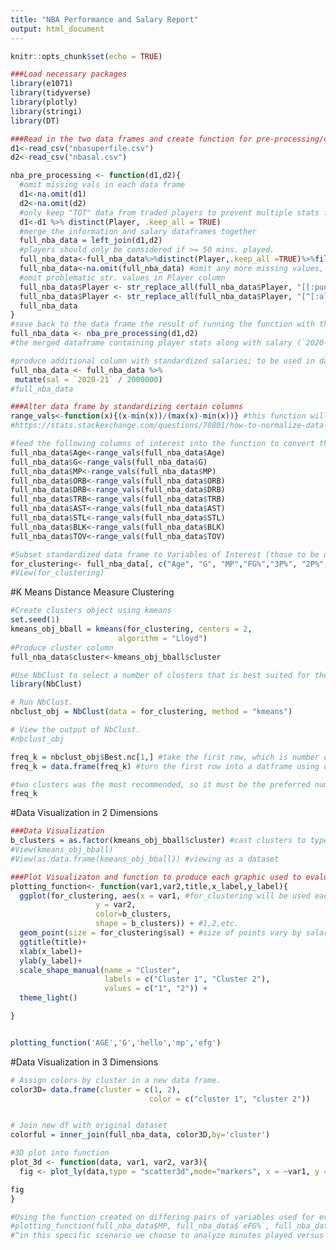 ```yaml
---
title: "NBA Performance and Salary Report"
output: html_document
---
```

```r
knitr::opts_chunk$set(echo = TRUE)
```

```r
###Load necessary packages
library(e1071)
library(tidyverse)
library(plotly)
library(stringi)
library(DT)
```

```r
###Read in the two data frames and create function for pre-processing/cleaning of data, as well as merging of the two data frames
d1<-read_csv("nbasuperfile.csv")
d2<-read_csv("nbasal.csv")

nba_pre_processing <- function(d1,d2){
  #omit missing vals in each data frame
  d1<-na.omit(d1) 
  d2<-na.omit(d2)
  #only keep "TOT" data from traded players to prevent multiple stats for each player
  d1<-d1 %>% distinct(Player, .keep_all = TRUE) 
  #merge the information and salary dataframes together
  full_nba_data = left_join(d1,d2) 
  #players should only be considered if >= 50 mins. played.
  full_nba_data<-full_nba_data%>%distinct(Player,.keep_all =TRUE)%>%filter(MP>50) 
  full_nba_data<-na.omit(full_nba_data) #omit any more missing values, if present
  #omit problematic str. values in Player column
  full_nba_data$Player <- str_replace_all(full_nba_data$Player, "[[:punct:]]", " ")
  full_nba_data$Player <- str_replace_all(full_nba_data$Player, "[^[:alnum:]]", " ")
  full_nba_data
}
#save back to the data frame the result of running the function with the two data frames as input
full_nba_data <- nba_pre_processing(d1,d2)
#the merged dataframe containing player stats along with salary (`2020-21` column)


```

```r
#produce additional column with standardized salaries; to be used in data viz
full_nba_data <- full_nba_data %>%
 mutate(sal = `2020-21` / 2000000)
#full_nba_data
```

```r
###Alter data frame by standardizing certain columns
range_vals<-function(x){(x-min(x))/(max(x)-min(x))} #this function will scale all values of interest in the data frame to a decimal value between 0 and 1
#https://stats.stackexchange.com/questions/70801/how-to-normalize-data-to-0-1-range

#feed the following columns of interest into the function to convert the columns to standardized proportions for comparison
full_nba_data$Age<-range_vals(full_nba_data$Age) 
full_nba_data$G<-range_vals(full_nba_data$G)
full_nba_data$MP<-range_vals(full_nba_data$MP) 
full_nba_data$ORB<-range_vals(full_nba_data$ORB)
full_nba_data$DRB<-range_vals(full_nba_data$DRB)
full_nba_data$TRB<-range_vals(full_nba_data$TRB)
full_nba_data$AST<-range_vals(full_nba_data$AST) 
full_nba_data$STL<-range_vals(full_nba_data$STL)
full_nba_data$BLK<-range_vals(full_nba_data$BLK) 
full_nba_data$TOV<-range_vals(full_nba_data$TOV) 
```

```r
#Subset standardized data frame to Variables of Interest (those to be used in evaluating player performance)
for_clustering<- full_nba_data[, c("Age", "G", "MP","FG%","3P%", "2P%", "eFG%", "FT%", "TRB", "AST", "STL", "BLK")] #use syntax df[r,c]
#View(for_clustering)
```

#K Means Distance Measure Clustering
```r
#Create clusters object using kmeans
set.seed(1)
kmeans_obj_bball = kmeans(for_clustering, centers = 2, 
                        algorithm = "Lloyd")  
#Produce cluster column
full_nba_data$cluster<-kmeans_obj_bball$cluster

```

```r
#Use NbClust to select a number of clusters that is best suited for the dataset
library(NbClust)

# Run NbClust.
nbclust_obj = NbClust(data = for_clustering, method = "kmeans")

# View the output of NbClust.
#nbclust_obj

freq_k = nbclust_obj$Best.nc[1,] #take the first row, which is number of clusters
freq_k = data.frame(freq_k) #turn the first row into a datframe using data.frame

#two clusters was the most recommended, so it must be the preferred number of clusters for this data
freq_k

```

#Data Visualization in 2 Dimensions
```r
###Data Visualization 
b_clusters = as.factor(kmeans_obj_bball$cluster) #cast clusters to type factor
#View(kmeans_obj_bball)
#View(as.data.frame(kmeans_obj_bball)) #viewing as a dataset

###Plot Visualizaton and function to produce each graphic used to evaluate performance
plotting_function<- function(var1,var2,title,x_label,y_label){
  ggplot(for_clustering, aes(x = var1, #for_clustering will be used each time (cluster data)
                   y = var2,
                   color=b_clusters,
                   shape = b_clusters)) + #1,2,etc.
  geom_point(size = for_clustering$sal) + #size of points vary by salary column; a way to visually distinguish players who are more highly paid
  ggtitle(title)+
  xlab(x_label)+
  ylab(y_label)+
  scale_shape_manual(name = "Cluster", 
                     labels = c("Cluster 1", "Cluster 2"),
                     values = c("1", "2")) +
  theme_light()

}


plotting_function('AGE','G','hello','mp','efg')
```

#Data Visualization in 3 Dimensions
```r
# Assign colors by cluster in a new data frame.
color3D= data.frame(cluster = c(1, 2),
                               color = c("cluster 1", "cluster 2"))


# Join new df with original dataset
colorful = inner_join(full_nba_data, color3D,by='cluster')

#3D plot into function
plot_3d <- function(data, var1, var2, var3){
  fig <- plot_ly(data,type = "scatter3d",mode="markers", x = ~var1, y = ~var2, z = ~var3,  color = ~color, colors = c('#0C4B8E','#BF382A'), text = ~paste('Player:', data$Player))

fig
}
```

```r
#Using the function created on differing pairs of variables used for evaluation of performance
#plotting_function(full_nba_data$MP, full_nba_data$`eFG%`, full_nba_data, factor_clusters)
#^in this specific scenario we choose to analyze minutes played versus effective field goal percentage
```

